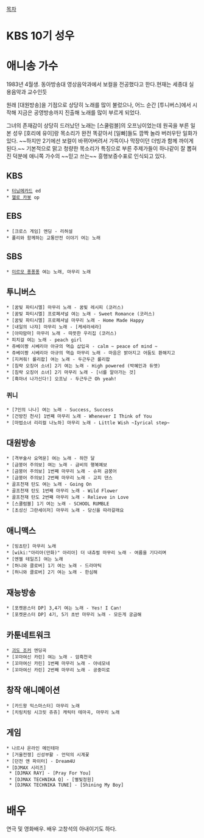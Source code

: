 [[목차]]
= KBS 10기 성우 =

= 애니송 가수 =
1983년 4월생. 동아방송대 영상음악과에서 보컬을 전공했다고 한다.현재는 세종대 실용음악과 교수인듯 

원래 [대원방송]을 기점으로 상당히 노래를 많이 불렀으나, 어느 순간 [투니버스]에서 시작해 지금은 공영방송까지 진출해 노래를 많이 부르게 되었다.

그녀의 존재감이 상당히 드러났던 노래는 [스쿨럼블]의 오프닝이었는데 원곡을 부른 일본 성우 [호리에 유이]랑 목소리가 완전 똑같아서 [일빠]들도 깜짝 놀라 버러우탄 일화가 있다. ~~하지만 2기에선 보컬이 바뀌어버려서 가뜩이나 막장이던 더빙과 함께 까이게 된다.~~
기본적으로 맑고 청량한 목소리가 특징으로 부른 주제가들이 하나같이 잘 뽑혀진 덕분에 애니쪽 가수의 ~~믿고 쓰는~~ 흥행보증수표로 인식되고 있다.
== KBS ==
 * [[터닝메카드]] ed
 * [[헬로 카봇]] op
== EBS ==
 * [크로스 게임] 엔딩 - 리허설
 * 폴리와 함께하는 교통안전 이야기 여는 노래
== SBS ==
 * [[미르모 퐁퐁퐁]] 여는 노래, 마무리 노래
== 투니버스 == 
 * [꿈빛 파티시엘] 마무리 노래 - 꿈빛 레시피 (코러스)
 * [꿈빛 파티시엘] 프로페셔널 여는 노래 - Sweet Romance (코러스)
 * [꿈빛 파티시엘] 프로페셔널 마무리 노래 - Home Made Happy
 * [내일의 나쟈] 마무리 노래 - [케세라세라] 
 * [아따맘마] 마무리 노래 - 따뜻한 우리집 (코러스)
 * 피치걸 여는 노래 - peach girl
 * 쥬베이짱 시베리아 아규의 역습 삽입곡 - calm ~ peace of mind ~
 * 쥬베이짱 시베리아 아규의 역습 마무리 노래 - 마음은 밝아지고 어둠도 환해지고
 * [지켜줘! 롤리팝] 여는 노래 - 두근두근 롤리팝
 * [침략 오징어 소녀] 2기 여는 노래 - High powered (박혜인과 듀엣)
 * [침략 오징어 소녀] 2기 마무리 노래 - [너를 알아가는 것]
 * [흑마녀 나가신다!] 오프닝 - 두근두근 Oh yeah!
=== 퀴니 ===
 * [7인의 나나] 여는 노래 - Success, Success
 * [건방진 천사] 1번째 마무리 노래 - Whenever I Think of You
 * [마법소녀 리리컬 나노하] 마무리 노래 - Little Wish ~Iyrical step~
== 대원방송 ==
 * [격부술사 요역문] 여는 노래 - 하얀 달
 * [금붕어 주의보] 여는 노래 - 금비의 행복예보
 * [금붕어 주의보] 1번째 마무리 노래 - 슈퍼 금붕어
 * [금붕어 주의보] 2번째 마무리 노래 - 교피 댄스
 * 골프천재 탄도 여는 노래 - Going On
 * 골프천재 탄도 1번째 마무리 노래 - Wild Flower
 * 골프천재 탄도 2번째 마무리 노래 - Relieve in Love
 * [스쿨럼블] 1기 여는 노래 - SCHOOL RUMBLE
 * [초성신 그란세이저] 마무리 노래 - 당신을 따라갈래요
== 애니맥스 ==
 * [빙쵸탄] 마무리 노래
 * [wiki:"아리아(만화)" 아리아] 더 내츄럴 마무리 노래 - 여름을 기다리며
 * [엔젤 테일즈] 여는 노래
 * [허니와 클로버] 1기 여는 노래 - 드라마틱
 * [허니와 클로버] 2기 여는 노래 - 한심해
== 재능방송 ==
 * [포켓몬스터 DP] 3,4기 여는 노래 - Yes! I Can!
 * [포켓몬스터 DP] 4기, 5기 초반 마무리 노래 - 모든게 궁금해
== 카툰네트워크 ==
 * [[괴도 조커]] 엔딩곡
 * [꼬마여신 카린] 여는 노래 - 암흑천국
 * [꼬마여신 카린] 1번째 마무리 노래 - 아네모네
 * [꼬마여신 카린] 2번째 마무리 노래 - 공중미로
== 창작 애니메이션 ==
 * [카드왕 믹스마스터] 마무리 노래
 * [치링치링 시크릿 쥬쥬] 캐릭터 테마곡, 마무리 노래
== 게임 == 
 * 나르샤 온라인 메인테마
 * [거울전쟁] 신성부활 - 언덕의 시계꽃
 * [던전 앤 파이터] - Dream4U
 * [DJMAX 시리즈]
  * [DJMAX RAY] - [Pray For You]
  * [DJMAX TECHNIKA Q] - [별빛정원]
  * [DJMAX TECHNIKA TUNE] - [Shining My Boy]
= 배우 =
연극 및 영화배우. 배우 고창석의 아내이기도 하다.
